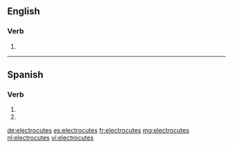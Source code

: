 ==English==

===Verb===
{{head|en}}

# {{en-third-person singular of|electrocute}}

----

==Spanish==

===Verb===
{{es-verb-form|electrocutar}}

# {{es-verb form of|ending=ar|mood=imperative|sense=negative|pers=2|formal=no|number=singular|electrocutar}}
# {{es-verb form of|ending=ar|mood=subjunctive|tense=present|pers=2|formal=no|number=singular|electrocutar}}

[[de:electrocutes]]
[[es:electrocutes]]
[[fr:electrocutes]]
[[mg:electrocutes]]
[[nl:electrocutes]]
[[vi:electrocutes]]